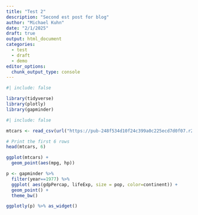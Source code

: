 ```yaml
---
title: "Test 2"
description: "Second est post for blog"
author: "Michael Kuhn"
date: "2/1/2025"
draft: true
output: html_document
categories:
  - test
  - draft
  - demo
editor_options: 
  chunk_output_type: console
---
```


```r
#| include: false

library(tidyverse)
library(plotly)
library(gapminder)

```

```r
#| include: false

mtcars <- read_csv(url("https://pub-248f534d10f24c399a0c225ecd7d0f07.r2.dev/mtcars.csv"))
```

```r
# Print the first 6 rows
head(mtcars, 6)
```

```r

ggplot(mtcars) +
  geom_point(aes(mpg, hp))

```

```r

p <- gapminder %>%
  filter(year==1977) %>%
  ggplot( aes(gdpPercap, lifeExp, size = pop, color=continent)) +
  geom_point() +
  theme_bw()

ggplotly(p) %>% as_widget()

```
